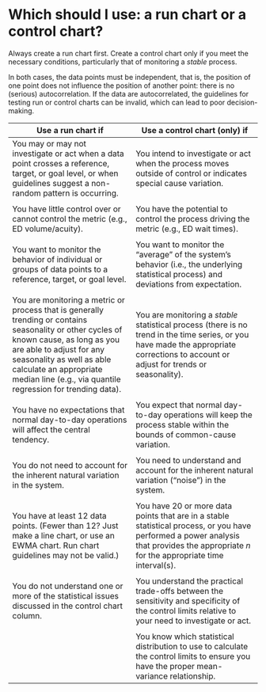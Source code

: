 # Which should I use: a run chart or a control chart? {#which}

Always create a run chart first. Create a control chart only if you meet the necessary conditions, particularly that of monitoring a *stable* process. 

In both cases, the data points must be independent, that is, the position of one point does not influence the position of another point: there is no (serious) autocorrelation. If the data are autocorrelated, the guidelines for testing run or control charts can be invalid, which can lead to poor decision-making.   

| Use a run chart if | Use a control chart (only) if |
| ------------------------------------ | ------------------------------------- |
| You may or may not investigate or act when a data point crosses a reference, target, or goal level, or when guidelines suggest a non-random pattern is occurring. | You intend to investigate or act when the process moves outside of control or indicates special cause variation. | 
|  |  | 
| You have little control over or cannot control the metric (e.g., ED volume/acuity). | You have the potential to control the process driving the metric (e.g., ED wait times). | 
|  |  | 
| You want to monitor the behavior of individual or groups of data points to a reference, target, or goal level. | You want to monitor the "average" of the system's behavior (i.e., the underlying statistical process) and deviations from expectation. | 
|  |  | 
| You are monitoring a metric or process that is generally trending or contains seasonality or other cycles of known cause, as long as you are able to adjust for any seasonality as well as able calculate an appropriate median line (e.g., via quantile regression for trending data). | You are monitoring a *stable* statistical process (there is no trend in the time series, or you have made the appropriate corrections to account or adjust for trends or seasonality). |
|  |  | 
| You have no expectations that normal day-to-day operations will affect the central tendency. | You expect that normal day-to-day operations will keep the process stable within the bounds of common-cause variation. |
|  |  | 
| You do not need to account for the inherent natural variation in the system. | You need to understand and account for the inherent natural variation ("noise") in the system. | 
|  |  | 
| You have at least 12 data points. (Fewer than 12? Just make a line chart, or use an EWMA chart. Run chart guidelines may not be valid.) | You have 20 or more data points that are in a stable statistical process, or you have performed a power analysis that provides the appropriate *n* for the appropriate time interval(s). | 
|  |  | 
| You do not understand one or more of the statistical issues discussed in the control chart column. | You understand the practical trade-offs between the sensitivity and specificity of the control limits relative to your need to investigate or act. |
|  |  | 
| | You know which statistical distribution to use to calculate the control limits to ensure you have the proper mean-variance relationship. |  

